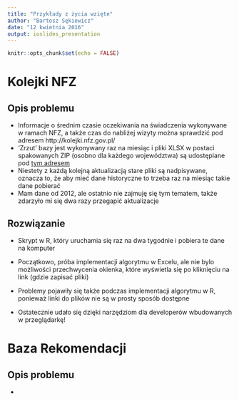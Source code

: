 ```yaml
---
title: "Przykłady z życia wzięte"
author: "Bartosz Sękiewicz"
date: "12 kwietnia 2016"
output: ioslides_presentation
---
```


```r
knitr::opts_chunk$set(echo = FALSE)
```

# Kolejki NFZ

## Opis problemu

* Informacje o średnim czasie oczekiwania na świadczenia wykonywane w ramach NFZ, a także czas do nabliżej wizyty można sprawdzić pod adresem http://kolejki.nfz.gov.pl/
* 'Zrzut' bazy jest wykonywany raz na miesiąc i pliki XLSX w postaci spakowanych ZIP (osobno dla każdego województwa) są udostępiane pod [tym adresem](http://kolejki.nfz.gov.pl/Informator/PobierzDane/Index/)
* Niestety z każdą kolejną aktualizacją stare pliki są nadpisywane, oznacza to, że aby mieć dane historyczne to trzeba raz na miesiąc takie dane pobierać
* Mam dane od 2012, ale ostatnio nie zajmuję się tym tematem, także zdarzyło mi się dwa razy przegapić aktualizacje

## Rozwiązanie

* Skrypt w R, który uruchamia się raz na dwa tygodnie i pobiera te dane na komputer

* Początkowo, próba implementacji algorytmu w Excelu, ale nie bylo możliwości przechwycenia okienka, które wyświetla się po kliknięciu na link (gdzie zapisać pliki)
* Problemy pojawiły się także podczas implementacji algorytmu w R, ponieważ linki do plików nie są w prosty sposób dostępne
* Ostatecznie udało się dzięki narzędziom dla developerów wbudowanych w przeglądarkę!

# Baza Rekomendacji

## Opis problemu

* 